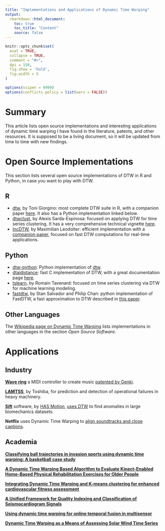 ```yaml
---
title: "Implementations and Applications of Dynamic Time Warping"
output: 
  rmarkdown::html_document:
    toc: true
    toc_title: "Content"
    source: false
---
```


```r
knitr::opts_chunk$set(
  eval = TRUE,
  collapse = TRUE,
  comment = "#>",
  dpi = 150,
  fig.show = 'hold',
  fig.width = 5
)

options(scipen = 9999)
options(conflicts.policy = list(warn = FALSE))
```

# Summary

This article lists open source implementations and interesting applications of dynamic time warping I have found in the literature, patents, and other resources. It is supposed to be a living document, so it will be updated from time to time with new findings.

# Open Source Implementations

This section lists several open source implementations of DTW in R and Python, in case you want to play with DTW.

## R 

  - [dtw](https://dynamictimewarping.github.io/), by Toni Giorgino: most complete DTW suite in R, with a companion paper [here](https://www.jstatsoft.org/article/view/v031i07). It also has a Python implementation linked below.
  - [dtwclust](https://cran.r-project.org/package=dtwclust), by Alexis Sarda-Espinosa: focused on applying DTW for time series clustering. It has a very comprehensive technical vignette [here](https://cran.r-project.org/web/packages/dtwclust/vignettes/dtwclust.pdf).
  - [IncDTW](https://cran.r-project.org/package=IncDTW), by Maximilian Leodolter: efficient implementation with a [companion paper](https://www.jstatsoft.org/article/view/v099i09), focused on fast DTW computations for real-time applications.

## Python

  - [dtw-python](https://pypi.org/project/dtw-python/): Python implementation of [dtw](https://dynamictimewarping.github.io/).
  - [dtaidistance](https://github.com/wannesm/dtaidistance): fast C implementation of DTW, with a great documentation page [here](https://dtaidistance.readthedocs.io/en/latest/).
  - [tslearn](https://tslearn.readthedocs.io/en/stable/), by Romain Tavenard: focused on time series clustering via DTW for machine learning modeling.
  - [fastdtw](https://github.com/slaypni/fastdtw?tab=readme-ov-file), by Stan Salvador and Philip Chan: python implementation of FastDTW, a fast approximation to DTW described in [this paper](https://cs.fit.edu/~pkc/papers/tdm04.pdf).
  
## Other Languages

The [Wikipedia page on Dynamic Time Warping](https://en.wikipedia.org/wiki/Dynamic_time_warping) lists implementations in other languages in the section *Open Source Software*.

# Applications

## Industry

[**Wave ring**](https://genkiinstruments.com/products/wave) a MIDI controller to create music [patented by Genki](https://patents.google.com/patent/US20220085841A1/en).

[**LAMTSS**](https://www.global.toshiba/ww/technology/corporate/rdc/rd/topics/20/2006-01.html), by Toshiba, for prediction and detection of operational failures in heavy machinery.

[**Sift**](https://wiki.has-motion.com/doku.php?id=sift:sift_overview) software, by [HAS Motion](https://www.has-motion.ca/), [uses DTW](https://wiki.has-motion.com/doku.php?id=sift:dynamic_time_warping:dynamic_time_warping) to find anomalies in large biomechanics datasets.

**Netflix** uses Dynamic Time Warping to [align soundtracks and close captions](https://netflixtechblog.com/detecting-scene-changes-in-audiovisual-content-77a61d3eaad6).


## Academia


[**Classifying ball trajectories in invasion sports using dynamic time warping: A basketball case study**](https://doi.org/10.1371/journal.pone.0272848)

[**A Dynamic Time Warping Based Algorithm to Evaluate Kinect-Enabled Home-Based Physical Rehabilitation Exercises for Older People**](https://doi.org/10.3390/s19132882)

[**Integrating Dynamic Time Warping and K-means clustering for enhanced cardiovascular fitness assessment**](https://doi.org/10.1016/j.bspc.2024.106677)

[**A Unified Framework for Quality Indexing and Classification of Seismocardiogram Signals**](https://doi.org/10.1109/JBHI.2019.2931348)

[**Using dynamic time warping for online temporal fusion in multisensor**](https://doi.org/10.1016/j.inffus.2006.08.002)

[**Dynamic Time Warping as a Means of Assessing Solar Wind Time Series**](https://iopscience.iop.org/article/10.3847/1538-4357/ac4af6)
